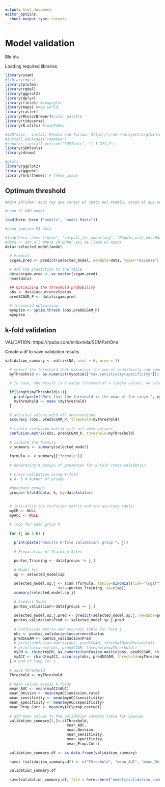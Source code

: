 ```yaml
---
output: html_document
editor_options: 
  chunk_output_type: console
---
```



# Model validation

Bla bla 


Loading required libraries

```r
library(scam)
#library(mgcv)
library(plotmo)
library(rgdal)
library(ggplot2)
library(dplyr)
library(fields) #imageplot
library(maps) #map world
library(raster)
library(RColorBrewer)#color palette
library(tidyverse)
library(R.utils) #loadToEnv

#SDMTools - install RTools and follow: https://cran.r-project.org/bin/windows/Rtools/
#install.packages("remotes")
#remotes::install_version("SDMTools", "1.1-221.2")
library(SDMTools)
library(dismo)

#plots
library(ggplot2)
library(ggpubr)
library(hrbrthemes) # theme_ipsum
```

## Optimum threshold

```r
#NOTA INTERNA: aquí hay que cargar el RData del modelo, cargo el que se crea con el 06-model_fit para poder correr el código

#Load SC-GAM model

load(here::here ("models", "model.Rdata"))

#Load species PA data

#load(here::here ("data", "outputs_for_modelling", "PAdata_with_env.Rdata"))
#data <- dat.all #NOTA INTERNA: así se llama el RData 
data<-selected_model$model

  # Predict 
  scgam.pred <- predict(selected_model, newdata=data, type="response")
  
  # Add the prediction to the table
  data$scgam.pred <- as.vector(scgam.pred)
  head(data)

  ## Optimizing the threshold probability
  obs <- data$occurrenceStatus
  predSCGAM_P <- data$scgam.pred
  
  # threshold optimizing
  myoptim <- optim.thresh (obs,predSCGAM_P)
  myoptim

```


## k-fold validation

VALIDATION: https://rpubs.com/mlibxmda/SDMPartOne

Create a df to save validation results
```r
validation_summary <- matrix(NA, ncol = 6, nrow = 1)
```


```r
  # select the threshold that maximizes the sum of sensitivity and specificity (Jimenez-Valverde and Lobo, 2017)
  myThreshold <- as.numeric((myoptim[["max.sensitivity+specificity"]])) 
  
  # In case, the result is a range (instead of a single value), we select the mean value of the range 

  if(length(myThreshold)>1){
    print(paste("Note that the threshold is the mean of the range:", myThreshold))
    myThreshold <- mean (myThreshold) 
  } 
  
  # accuracy values with all observations
  accuracy (obs, predSCGAM_P, threshold=myThreshold)
  
  # create confusion matrix with all observations
  confusion.matrix(obs, predSCGAM_P, threshold=myThreshold)
  
  # isolate the formula  
  v_summary <- summary(selected_model)
  
  formula <- v_summary[["formula"]]
  
  # Generating K Groups of presences for k-fold cross-validation
  
  # cross-validation using k-fold
  k <- 5 # Number of groups

  #generate groups
  groups<-kfold(data, k, by=data$status)
  
  
  # initialise the confusion matrix and the accuracy table: 
  myCM <- NULL 
  myACC <- NULL

  # loop for each group k
  
  for (j in 1:k) {
    
    print(paste("Results k-fold validation: group ", j))
    
    # Preparation of Training Sites

    puntos_Training <- data[groups != j,]
    
    # Model fit
    sp <- selected_model$sp
    
    selected_model.sp.j <- scam (formula, family=binomial(link="logit"), 
                        data=puntos_Training, sp=c(sp))
    summary(selected_model.sp.j)
    
    # Predict Model
    puntos_validacion<-data[groups == j,]
    
    selected_model.sp.j.pred <- predict(selected_model.sp.j, newdata=puntos_validacion, type="response")
    puntos_validacion$Pred <- selected_model.sp.j.pred
    
    # Confussion matrix and accuracy table for fold j
    obs <- puntos_validacion$occurrenceStatus
    predSCGAM <- puntos_validacion$Pred
    # print(confusion.matrix(obs, predSCGAM, threshold=myThreshold))
    # print(accuracy(obs, predSCGAM, threshold=myThreshold))
    myCM <- rbind(myCM, as.numeric(confusion.matrix(obs, predSCGAM, threshold=myThreshold))) # columns are: obs0pred0, obs0pred1, obs1pred0, obs1pred1
    myACC <- rbind(myACC, accuracy(obs, predSCGAM, threshold=myThreshold))
  } # end of loop for j
  
  # save threshold
  Threshold <- myThreshold
  
  # Mean values across k-folds
  mean_AUC <- mean(myACC$AUC)
  mean_Omision <- mean(myACC$omission.rate)
  mean_sensitivity <- mean(myACC$sensitivity)
  mean_specificity <- mean(myACC$specificity)
  mean_Prop.Corr <- mean(myACC$prop.correct)  
  
  # add mean values to the validation summary table for species
  validation_summary[1,]<-c(Threshold,
                            mean_AUC,
                            mean_Omision,
                            mean_sensitivity,
                            mean_specificity,
                            mean_Prop.Corr)
  
  validation_summary.df <- as.data.frame(validation_summary)

  names (validation_summary.df) <- c("Threshold", "mean_AUC", "mean_Omision", "mean_sensitivity","mean_specificity", "mean_Prop.Corr")

  validation_summary.df
  
  save(validation_summary.df, file = here::here("models/validation_summary.RData"))
```

